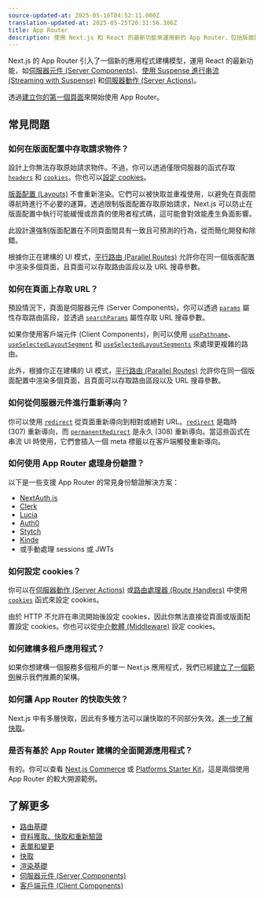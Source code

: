 ```yaml
---
source-updated-at: 2025-05-16T04:52:11.000Z
translation-updated-at: 2025-05-25T20:31:56.306Z
title: App Router
description: 使用 Next.js 和 React 的最新功能來運用新的 App Router，包括版面配置 (Layouts)、伺服器元件 (Server Components)、Suspense 等。
---
```


Next.js 的 App Router 引入了一個新的應用程式建構模型，運用 React 的最新功能，如[伺服器元件 (Server Components)](/docs/app/building-your-application/rendering/server-components)、[使用 Suspense 進行串流 (Streaming with Suspense)](/docs/app/building-your-application/routing/loading-ui-and-streaming#streaming-with-suspense) 和[伺服器動作 (Server Actions)](/docs/app/building-your-application/data-fetching/server-actions-and-mutations)。

透過[建立你的第一個頁面](/docs/app/building-your-application/routing/pages-and-layouts)來開始使用 App Router。

## 常見問題

### 如何在版面配置中存取請求物件？

設計上你無法存取原始請求物件。不過，你可以透過僅限伺服器的函式存取 [`headers`](/docs/app/api-reference/functions/headers) 和 [`cookies`](/docs/app/api-reference/functions/cookies)。你也可以[設定 cookies](#how-can-i-set-cookies)。

[版面配置 (Layouts)](/docs/app/building-your-application/routing/pages-and-layouts#layouts) 不會重新渲染。它們可以被快取並重複使用，以避免在頁面間導航時進行不必要的運算。透過限制版面配置存取原始請求，Next.js 可以防止在版面配置中執行可能緩慢或昂貴的使用者程式碼，這可能會對效能產生負面影響。

此設計還強制版面配置在不同頁面間具有一致且可預測的行為，從而簡化開發和除錯。

根據你正在建構的 UI 模式，[平行路由 (Parallel Routes)](/docs/app/building-your-application/routing/parallel-routes) 允許你在同一個版面配置中渲染多個頁面，且頁面可以存取路由區段以及 URL 搜尋參數。

### 如何在頁面上存取 URL？

預設情況下，頁面是伺服器元件 (Server Components)。你可以透過 [`params`](/docs/app/api-reference/file-conventions/page#params-optional) 屬性存取路由區段，並透過 [`searchParams`](/docs/app/api-reference/file-conventions/page#searchparams-optional) 屬性存取 URL 搜尋參數。

如果你使用客戶端元件 (Client Components)，則可以使用 [`usePathname`](/docs/app/api-reference/functions/use-pathname)、[`useSelectedLayoutSegment`](/docs/app/api-reference/functions/use-selected-layout-segment) 和 [`useSelectedLayoutSegments`](/docs/app/api-reference/functions/use-selected-layout-segments) 來處理更複雜的路由。

此外，根據你正在建構的 UI 模式，[平行路由 (Parallel Routes)](/docs/app/building-your-application/routing/parallel-routes) 允許你在同一個版面配置中渲染多個頁面，且頁面可以存取路由區段以及 URL 搜尋參數。

### 如何從伺服器元件進行重新導向？

你可以使用 [`redirect`](/docs/app/api-reference/functions/redirect) 從頁面重新導向到相對或絕對 URL。[`redirect`](/docs/app/api-reference/functions/redirect) 是臨時 (307) 重新導向，而 [`permanentRedirect`](/docs/app/api-reference/functions/permanentRedirect) 是永久 (308) 重新導向。當這些函式在串流 UI 時使用，它們會插入一個 meta 標籤以在客戶端觸發重新導向。

### 如何使用 App Router 處理身份驗證？

以下是一些支援 App Router 的常見身份驗證解決方案：

- [NextAuth.js](https://next-auth.js.org/configuration/nextjs#in-app-router)
- [Clerk](https://clerk.com/docs/quickstarts/nextjs)
- [Lucia](https://lucia-auth.com/getting-started/nextjs-app)
- [Auth0](https://github.com/auth0/nextjs-auth0#app-router)
- [Stytch](https://stytch.com/docs/example-apps/frontend/nextjs)
- [Kinde](https://kinde.com/docs/developer-tools/nextjs-sdk/)
- 或手動處理 sessions 或 JWTs

### 如何設定 cookies？

你可以在[伺服器動作 (Server Actions)](/docs/app/building-your-application/data-fetching/server-actions-and-mutations#cookies) 或[路由處理器 (Route Handlers)](/docs/app/building-your-application/routing/route-handlers) 中使用 [`cookies`](/docs/app/api-reference/functions/cookies) 函式來設定 cookies。

由於 HTTP 不允許在串流開始後設定 cookies，因此你無法直接從頁面或版面配置設定 cookies。你也可以從[中介軟體 (Middleware)](/docs/app/building-your-application/routing/middleware#using-cookies) 設定 cookies。

### 如何建構多租戶應用程式？

如果你想建構一個服務多個租戶的單一 Next.js 應用程式，我們已經[建立了一個範例](https://vercel.com/templates/next.js/platforms-starter-kit)展示我們推薦的架構。

### 如何讓 App Router 的快取失效？

Next.js 中有多層快取，因此有多種方法可以讓快取的不同部分失效。[進一步了解快取](/docs/app/building-your-application/caching)。

### 是否有基於 App Router 建構的全面開源應用程式？

有的。你可以查看 [Next.js Commerce](https://vercel.com/templates/next.js/nextjs-commerce) 或 [Platforms Starter Kit](https://vercel.com/templates/next.js/platforms-starter-kit)，這是兩個使用 App Router 的較大開源範例。

## 了解更多

- [路由基礎](/docs/app/building-your-application/routing)
- [資料獲取、快取和重新驗證](/docs/app/building-your-application/data-fetching/fetching-caching-and-revalidating)
- [表單和變更](/docs/app/building-your-application/data-fetching/server-actions-and-mutations)
- [快取](/docs/app/building-your-application/caching)
- [渲染基礎](/docs/app/building-your-application/rendering)
- [伺服器元件 (Server Components)](/docs/app/building-your-application/rendering/server-components)
- [客戶端元件 (Client Components)](/docs/app/building-your-application/rendering/client-components)